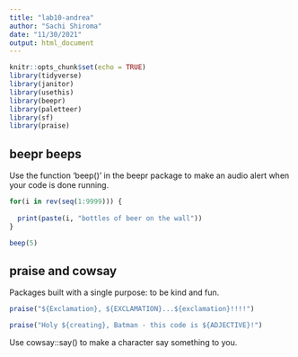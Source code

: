 ```yaml
---
title: "lab10-andrea"
author: "Sachi Shiroma"
date: "11/30/2021"
output: html_document
---
```


```r
knitr::opts_chunk$set(echo = TRUE)
library(tidyverse)
library(janitor)
library(usethis)
library(beepr)
library(paletteer)
library(sf)
library(praise)
```

## beepr beeps

Use the function 'beep()' in the beepr package to make an audio alert when your code is done running.

```r
for(i in rev(seq(1:9999))) {
  
  print(paste(i, "bottles of beer on the wall"))
}

beep(5)
```

## praise and cowsay

Packages built with a single purpose: to be kind and fun.

```r
praise("${Exclamation}, ${EXCLAMATION}...${exclamation}!!!!")

praise("Holy ${creating}, Batman - this code is ${ADJECTIVE}!")
```

Use cowsay::say() to make a character say something to you.

